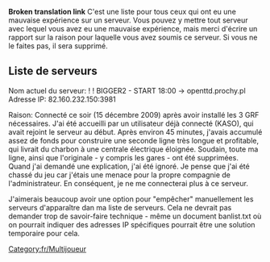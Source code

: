 '''Broken translation link'''
{{en/-}}
C'est une liste pour tous ceux qui ont eu une mauvaise expérience sur un serveur. Vous pouvez y mettre tout serveur avec lequel vous avez eu une mauvaise expérience, mais merci d'écrire un rapport sur la raison pour laquelle vous avez soumis ce serveur. Si vous ne le faites pas, il sera supprimé.

==Liste de serveurs==

Nom actuel du serveur: ! ! BIGGER2 - START 18:00 -> openttd.prochy.pl
Adresse IP: 82.160.232.150:3981

Raison: Connecté ce soir (15 décembre 2009) après avoir installé les 3 GRF nécessaires. J'ai été accueilli par un utilisateur déjà connecté (KASO), qui avait rejoint le serveur au début. Après environ 45 minutes, j'avais accumulé assez de fonds pour construire une seconde ligne très longue et profitable, qui livrait du charbon à une centrale électrique éloignée. Soudain, toute ma ligne, ainsi que l'originale - y compris les gares - ont été supprimées. Quand j'ai demandé une explication, j'ai été ignoré. Je pense que j'ai été chassé du jeu car j'étais une menace pour la propre compagnie de l'administrateur. En conséquent, je ne me connecterai plus à ce serveur.

J'aimerais beaucoup avoir une option pour "empêcher" manuellement les serveurs d'apparaître dan ma liste de serveurs. Cela ne devrait pas demander trop de savoir-faire technique - même un document banlist.txt où on pourrait indiquer des adresses IP spécifiques pourrait être une solution temporaire pour cela.


[[Category:fr/Multijoueur]]